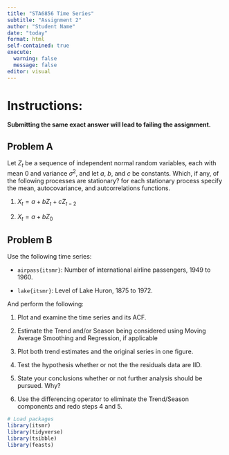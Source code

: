 ```yaml
---
title: "STA6856 Time Series"
subtitle: "Assignment 2"
author: "Student Name"
date: "today"
format: html
self-contained: true
execute: 
  warning: false
  message: false
editor: visual
---
```


# Instructions:

**Submitting the same exact answer will lead to failing the assignment.**

## Problem A

Let $Z_t$ be a sequence of independent normal random variables, each with mean 0 and variance $\sigma^2$, and let $a$, $b$, and $c$ be constants. Which, if any, of the following processes are stationary? for each stationary process specify the mean, autocovariance, and autcorrelations functions.

1.  $X_t = a+ bZ_t + cZ_{t-2}$

2.  $X_t = a+ bZ_0$

## Problem B

Use the following time series:

-   `airpass{itsmr}`: Number of international airline passengers, 1949 to 1960.

-   `lake{itsmr}`: Level of Lake Huron, 1875 to 1972.

And perform the following:

1.  Plot and examine the time series and its ACF.

2.  Estimate the Trend and/or Season being considered using Moving Average Smoothing and Regression, if applicable

3.  Plot both trend estimates and the original series in one figure.

4.  Test the hypothesis whether or not the the residuals data are IID.

5.  State your conclusions whether or not further analysis should be pursued. Why?

6.  Use the differencing operator to eliminate the Trend/Season components and redo steps 4 and 5.

```r
# Load packages
library(itsmr)
library(tidyverse)
library(tsibble)
library(feasts)
```
